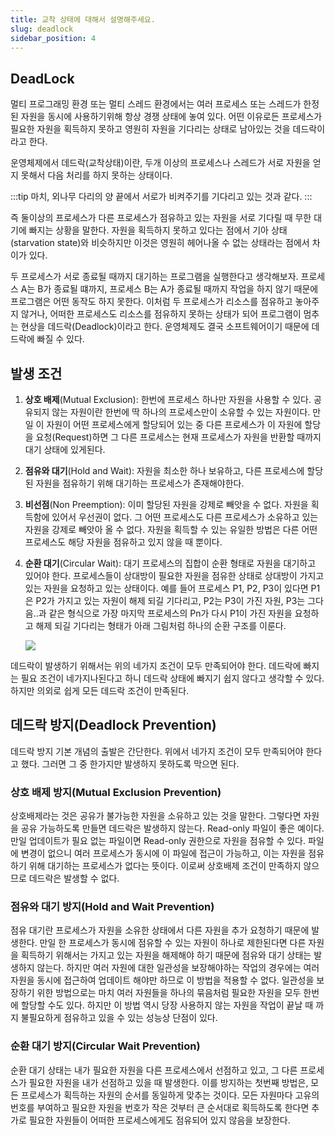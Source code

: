 ```yaml
---
title: 교착 상태에 대해서 설명해주세요.
slug: deadlock
sidebar_position: 4
---
```



## DeadLock

멀티 프로그래밍 환경 또는 멀티 스레드 환경에서는 여러 프로세스 또는 스레드가 한정된 자원을 동시에 사용하기위해
항상 경쟁 상태에 놓여 있다.
어떤 이유로든 프로세스가 필요한 자원을 획득하지 못하고 영원히 자원을 기다리는 상태로 남아있는 것을 데드락이라고 한다.

운영체제에서 데드락(교착상태)이란, 두개 이상의 프로세스나 스레드가 서로 자원을 얻지 못해서 다음 처리를 하지 못하는 상태이다.

:::tip
마치, 외나무 다리의 양 끝에서 서로가 비켜주기를 기다리고 있는 것과 같다.
:::

즉 둘이상의 프로세스가 다른 프로세스가 점유하고 있는 자원을 서로 기다릴 때 무한 대기에 빠지는 상황을 말한다.
자원을 획득하지 못하고 있다는 점에서 기아 상태(starvation state)와 비슷하지만 이것은 영원히 헤어나올 수 없는
상태라는 점에서 차이가 있다.

두 프로세스가 서로 종료될 때까지 대기하는 프로그램을 실행한다고 생각해보자. 프로세스 A는 B가 종료될 떄까지,
프로세스 B는 A가 종료될 때까지 작업을 하지 않기 때문에 프로그램은 어떤 동작도 하지 못한다. 이처럼 두 프로세스가
리소스를 점유하고 놓아주지 않거나, 어떠한 프로세스도 리소스를 점유하지 못하는 상태가 되어 프로그램이 멈추는 현상을
데드락(Deadlock)이라고 한다. 운영체제도 결국 소프트웨어이기 때문에 데드락에 빠질 수 있다.

## 발생 조건

1. **상호 배제**(Mutual Exclusion): 한번에 프로세스 하나만 자원을 사용할 수 있다. 공유되지 않는 자원이란
   한번에 딱 하나의 프로세스만이 소유할 수 있는 자원이다. 만일 이 자원이 어떤 프로세스에게 할당되어 있는 중
   다른 프로세스가 이 자원에 할당을 요청(Request)하면 그 다른 프로세스는 현재 프로세스가 자원을 반환할 때까지
   대기 상태에 있게된다.
2. **점유와 대기**(Hold and Wait): 자원을 최소한 하나 보유하고, 다른 프로세스에 할당된 자원을 점유하기 위해
   대기하는 프로세스가 존재해야한다.
3. **비선점**(Non Preemption): 이미 할당된 자원을 강제로 빼앗을 수 없다. 자원을 획득함에 있어서 우선권이 없다.
   그 어떤 프로세스도 다른 프로세스가 소유하고 있는 자원을 강제로 빼앗아 올 수 없다. 자원을 획득할 수 있는 유일한
   방법은 다른 어떤 프로세스도 해당 자원을 점유하고 있지 않을 때 뿐이다.
4. **순환 대기**(Circular Wait): 대기 프로세스의 집합이 순환 형태로 자원을 대기하고 있어야 한다. 프로세스들이
   상대방이 필요한 자원을 점유한 상태로 상대방이 가지고 있는 자원을 요청하고 있는 상태이다. 예를 들어 프로세스 P1, P2,
   P3이 있다면 P1은 P2가 가지고 있는 자원이 해제 되길 기다리고, P2는 P3이 가진 자원, P3는 그다음..과 같은 형식으로
   가장 마지막 프로세스의 Pn가 다시 P1이 가진 자원을 요청하고 해제 되길 기다리는 형태가 아래 그림처럼 하나의 순환
   구조를 이룬다.

   <Image src="https://user-images.githubusercontent.com/63354527/229716861-b50f07ca-4e2d-4350-ad6e-4067f9d4406d.png" />

데드락이 발생하기 위해서는 위의 네가지 조건이 모두 만족되어야 한다.
데드락에 빠지는 필요 조건이 네가지나된다고 하니 데드락 상태에 빠지기 쉽지 않다고 생각할 수 있다.
하지만 의외로 쉽게 모든 데드락 조건이 만족된다.

## 데드락 방지(Deadlock Prevention)

데드락 방지 기본 개념의 출발은 간단한다. 위에서 네가지 조건이
모두 만족되어야 한다고 했다. 그러면 그 중 한가지만 발생하지 못하도록 막으면 된다.

### 상호 배제 방지(Mutual Exclusion Prevention)

상호배제라는 것은 공유가 불가능한 자원을 소유하고 있는 것을 말한다. 그렇다면 자원을 공유 가능하도록 만들면
데드락은 발생하지 않는다. Read-only 파일이 좋은 예이다. 만일 업데이트가 필요 없는 파일이면 Read-only
권한으로 자원을 점유할 수 있다. 파일에 변경이 없으니 여러 프로세스가 동시에 이 파일에 접근이 가능하고,
이는 자원을 점유하기 위해 대기하는 프로세스가 없다는 뜻이다. 이로써 상호배제 조건이 만족하지 않으므로 데드락은
발생할 수 없다.

### 점유와 대기 방지(Hold and Wait Prevention)

점유 대기란 프로세스가 자원을 소유한 상태에서 다른 자원을 추가 요청하기 때문에 발생한다. 만일 한 프로세스가
동시에 점유할 수 있는 자원이 하나로 제한된다면 다른 자원을 획득하기 위해서는 가지고 있는 자원을 해제해야 하기 때문에
점유와 대기 상태는 발생하지 않는다. 하지만 여러 자원에 대한 일관성을 보장해야하는 작업의 경우에는 여러 자원을
동시에 접근하여 업데이트 해야만 하므로 이 방법을 적용할 수 없다. 일관성을 보장하기 위한 방법으로는 마치 여러 자원들을
하나의 묶음처럼 필요한 자원을 모두 한번에 할당할 수도 있다. 하지만 이 방법 역시 당장 사용하지 않는 자원을 작업이
끝날 때 까지 불필요하게 점유하고 있을 수 있는 성능상 단점이 있다.

### 순환 대기 방지(Circular Wait Prevention)

순환 대기 상태는 내가 필요한 자원을 다른 프로세스에서 선점하고 있고, 그 다른 프로세스가 필요한 자원을 내가
선점하고 있을 때 발생한다. 이를 방지하는 첫번째 방법은, 모든 프로세스가 획득하는 자원의 순서를 동일하게 맞추는
것이다. 모든 자원마다 고유의 번호를 부여하고 필요한 자원을 번호가 작은 것부터 큰 순서대로 획득하도록 한다면
추가로 필요한 자원들이 어떠한 프로세스에게도 점유되어 있지 않음을 보장한다.
